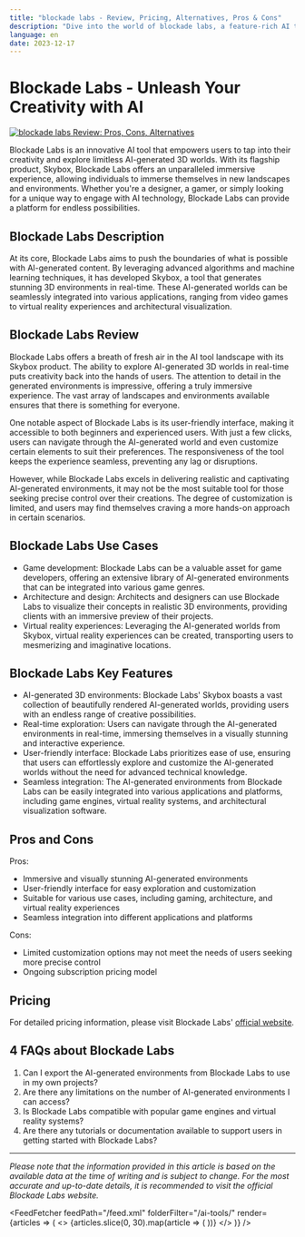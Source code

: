```yaml
---
title: "blockade labs - Review, Pricing, Alternatives, Pros & Cons"
description: "Dive into the world of blockade labs, a feature-rich AI tool. Learn about its features, pricing, and how it's making an impact. Don't miss out!"
language: en
date: 2023-12-17
---
```

        
# Blockade Labs - Unleash Your Creativity with AI


<BlogHeader />


[![blockade labs Review: Pros, Cons, Alternatives](/ai-tools/blockade-labs.png)](https://www.blockadelabs.com/)



Blockade Labs is an innovative AI tool that empowers users to tap into their creativity and explore limitless AI-generated 3D worlds. With its flagship product, Skybox, Blockade Labs offers an unparalleled immersive experience, allowing individuals to immerse themselves in new landscapes and environments. Whether you're a designer, a gamer, or simply looking for a unique way to engage with AI technology, Blockade Labs can provide a platform for endless possibilities.

## Blockade Labs Description

At its core, Blockade Labs aims to push the boundaries of what is possible with AI-generated content. By leveraging advanced algorithms and machine learning techniques, it has developed Skybox, a tool that generates stunning 3D environments in real-time. These AI-generated worlds can be seamlessly integrated into various applications, ranging from video games to virtual reality experiences and architectural visualization.

## Blockade Labs Review

Blockade Labs offers a breath of fresh air in the AI tool landscape with its Skybox product. The ability to explore AI-generated 3D worlds in real-time puts creativity back into the hands of users. The attention to detail in the generated environments is impressive, offering a truly immersive experience. The vast array of landscapes and environments available ensures that there is something for everyone.

One notable aspect of Blockade Labs is its user-friendly interface, making it accessible to both beginners and experienced users. With just a few clicks, users can navigate through the AI-generated world and even customize certain elements to suit their preferences. The responsiveness of the tool keeps the experience seamless, preventing any lag or disruptions.

However, while Blockade Labs excels in delivering realistic and captivating AI-generated environments, it may not be the most suitable tool for those seeking precise control over their creations. The degree of customization is limited, and users may find themselves craving a more hands-on approach in certain scenarios.

## Blockade Labs Use Cases

- Game development: Blockade Labs can be a valuable asset for game developers, offering an extensive library of AI-generated environments that can be integrated into various game genres.
- Architecture and design: Architects and designers can use Blockade Labs to visualize their concepts in realistic 3D environments, providing clients with an immersive preview of their projects.
- Virtual reality experiences: Leveraging the AI-generated worlds from Skybox, virtual reality experiences can be created, transporting users to mesmerizing and imaginative locations.

## Blockade Labs Key Features

- AI-generated 3D environments: Blockade Labs' Skybox boasts a vast collection of beautifully rendered AI-generated worlds, providing users with an endless range of creative possibilities.
- Real-time exploration: Users can navigate through the AI-generated environments in real-time, immersing themselves in a visually stunning and interactive experience.
- User-friendly interface: Blockade Labs prioritizes ease of use, ensuring that users can effortlessly explore and customize the AI-generated worlds without the need for advanced technical knowledge.
- Seamless integration: The AI-generated environments from Blockade Labs can be easily integrated into various applications and platforms, including game engines, virtual reality systems, and architectural visualization software.

## Pros and Cons

Pros:
- Immersive and visually stunning AI-generated environments
- User-friendly interface for easy exploration and customization
- Suitable for various use cases, including gaming, architecture, and virtual reality experiences
- Seamless integration into different applications and platforms

Cons:
- Limited customization options may not meet the needs of users seeking more precise control
- Ongoing subscription pricing model

## Pricing

For detailed pricing information, please visit Blockade Labs' [official website](https://www.blockadelabs.com/).

## 4 FAQs about Blockade Labs

1. Can I export the AI-generated environments from Blockade Labs to use in my own projects?
2. Are there any limitations on the number of AI-generated environments I can access?
3. Is Blockade Labs compatible with popular game engines and virtual reality systems?
4. Are there any tutorials or documentation available to support users in getting started with Blockade Labs?

---

*Please note that the information provided in this article is based on the available data at the time of writing and is subject to change. For the most accurate and up-to-date details, it is recommended to visit the official Blockade Labs website.*


<AdComponent />


<FeedFetcher feedPath="/feed.xml" folderFilter="/ai-tools/" render={articles => (
    <>
        <Cards>
            {articles.slice(0, 30).map(article => (
                <Card key={article.link} title={article.title} href={article.link} />
            ))}
        </Cards>
    </>
)} />


